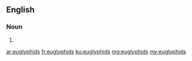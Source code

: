 ==English==

===Noun===
{{head|en|plural}}

# {{plural of|euglyphid|lang=en}}

[[ar:euglyphids]]
[[fr:euglyphids]]
[[ku:euglyphids]]
[[mg:euglyphids]]
[[my:euglyphids]]
